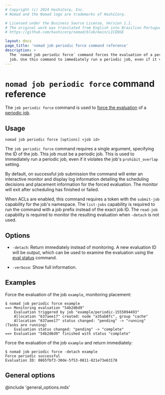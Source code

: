 ```yaml
---
# Copyright (c) 2024 HashiCorp, Inc.
# Nomad and the Nomad logo are trademarks of HashiCorp.

# Licensed under the Business Source License, Version 1.1.
# The original work was translated from English into Brazilian Portuguese.
# https://github.com/hashicorp/nomad/blob/main/LICENSE

layout: docs
page_title: 'nomad job periodic force command reference'
description: >
  The `nomad job periodic force` command forces the evaluation of a periodic
  job. Use this command to immediately run a periodic job, even if it violates the job's `prohibit_overlap` setting.
---
```


# `nomad job periodic force` command reference

The `job periodic force` command is used to [force the evaluation] of a
[periodic job].

## Usage

```plaintext
nomad job periodic force [options] <job id>
```

The `job periodic force` command requires a single argument, specifying the ID
of the job. This job must be a periodic job. This is used to immediately run a
periodic job, even if it violates the job's `prohibit_overlap` setting.

By default, on successful job submission the command will enter an interactive
monitor and display log information detailing the scheduling decisions and
placement information for the forced evaluation. The monitor will exit after
scheduling has finished or failed.

When ACLs are enabled, this command requires a token with the `submit-job`
capability for the job's namespace. The `list-jobs` capability is required to
run the command with a job prefix instead of the exact job ID. The `read-job`
capability is required to monitor the resulting evaluation when `-detach` is
not used.

## Options

- `-detach`: Return immediately instead of monitoring. A new evaluation ID
  will be output, which can be used to examine the evaluation using the
  [eval status] command.

- `-verbose`: Show full information.

## Examples

Force the evaluation of the job `example`, monitoring placement:

```shell-session
$ nomad job periodic force example
==> Monitoring evaluation "54b2d6d9"
    Evaluation triggered by job "example/periodic-1555094493"
    Allocation "637aee17" created: node "a35ab8fc", group "cache"
    Allocation "637aee17" status changed: "pending" -> "running" (Tasks are running)
    Evaluation status changed: "pending" -> "complete"
==> Evaluation "54b2d6d9" finished with status "complete"
```

Force the evaluation of the job `example` and return immediately:

```shell-session
$ nomad job periodic force -detach example
Force periodic successful
Evaluation ID: 0865fbf3-30de-5f53-0811-821e73e63178
```

## General options

@include 'general_options.mdx'

[eval status]: /nomad/docs/commands/eval/status
[force the evaluation]: /nomad/api-docs/jobs#force-new-periodic-instance
[periodic job]: /nomad/docs/job-specification/periodic
